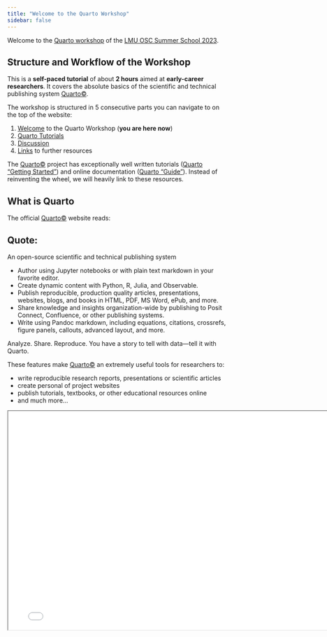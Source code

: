 ```yaml
---
title: "Welcome to the Quarto Workshop"
sidebar: false
---
```


Welcome to the [Quarto workshop](https://malikaihle.github.io/OSC-Open-Research-Summer-School-2023/Workshops.html#quarto) of the [LMU OSC Summer School 2023](https://malikaihle.github.io/OSC-Open-Research-Summer-School-2023/).

## Structure and Workflow of the Workshop

This is a **self-paced tutorial** of about **2 hours** aimed at **early-career researchers**.
It covers the absolute basics of the scientific and technical publishing system [Quarto&copy;](https://quarto.org/).

The workshop is structured in 5 consecutive parts you can navigate to on the top of the website:

1. [Welcome](index.qmd) to the Quarto Workshop (**you are here now**)
2. [Quarto Tutorials](quarto_tutorials.qmd)
3. [Discussion](discussion.qmd)
5. [Links](links.qmd) to further resources


The [Quarto&copy;](https://quarto.org/) project has exceptionally well written tutorials ([Quarto "Getting Started"](https://quarto.org/docs/get-started/)) and online documentation ([Quarto "Guide"](https://quarto.org/docs/guide/)).
Instead of reinventing the wheel, we will heavily link to these resources.

## What is Quarto

The official [Quarto&copy;](https://quarto.org/) website reads:

::: {.callout-tip appearance="minimal" icon=false}
## Quote:

An open-source scientific and technical publishing system

- Author using Jupyter notebooks or with plain text markdown in your favorite editor.
- Create dynamic content with Python, R, Julia, and Observable.
- Publish reproducible, production quality articles, presentations, websites, blogs, and books in HTML, PDF, MS Word, ePub, and more.
- Share knowledge and insights organization-wide by publishing to Posit Connect, Confluence, or other publishing systems.
- Write using Pandoc markdown, including equations, citations, crossrefs, figure panels, callouts, advanced layout, and more.

Analyze. Share. Reproduce. You have a story to tell with data—tell it with Quarto.
:::

These features make [Quarto&copy;](https://quarto.org/) an extremely useful tools for researchers to:

- write reproducible research reports, presentations or scientific articles
- create personal of project websites
- publish tutorials, textbooks, or other educational resources online
- and much more...

```{=html}
<iframe class="slide-deck" width="780" height="500" src="_presentation.html"></iframe>
```
